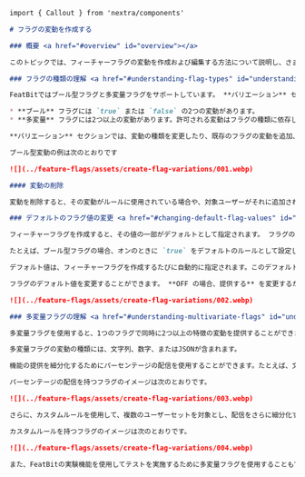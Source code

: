 ```markdown
import { Callout } from 'nextra/components'

# フラグの変動を作成する

### 概要 <a href="#overview" id="overview"></a>

このトピックでは、フィーチャーフラグの変動を作成および編集する方法について説明し、さまざまな種類のフラグ変動について概説します。

### フラグの種類の理解 <a href="#understanding-flag-types" id="understanding-flag-types"></a>

FeatBitではブール型フラグと多変量フラグをサポートしています。 **バリエーション** セクションでは、既存のフラグの変動を追加、編集、または削除することができます。

* **ブール** フラグには `true` または `false` の2つの変動があります。
* **多変量** フラグには2つ以上の変動があります。許可される変動はフラグの種類に依存します。多変量フラグの種類には、文字列、数字、JSONがあります。

**バリエーション** セクションでは、変動の種類を変更したり、既存のフラグの変動を追加、編集、または削除することができます。

ブール型変動の例は次のとおりです

![](../feature-flags/assets/create-flag-variations/001.webp)

#### 変動の削除

変動を削除すると、その変動がルールに使用されている場合や、対象ユーザーがそれに追加されている場合、警告メッセージが表示されます。変動を削除する前に、これらのルールを修正する必要があります。

### デフォルトのフラグ値の変更 <a href="#changing-default-flag-values" id="changing-default-flag-values"></a>

フィーチャーフラグを作成すると、その値の一部がデフォルトとして指定されます。 フラグのデフォルト値は、フラグがオンまたはオフの場合に提供される値であり、それ以外の場合は指定する必要があります。 フラグが **On** の場合のデフォルト値は、単一の変動または配信のいずれかになります。フラグが **Off** の場合のデフォルト値は、単一の変動のみになります。

たとえば、ブール型フラグの場合、オンのときに `true` をデフォルトのルールとして設定し、オフの変動として `false` を設定できます。 多変量フラグの場合、特定のターゲティングルールに一致するユーザーに表示される `変動1` をオンのデフォルトルールとして設定し、オフの変動として `変動2` を設定できます。さらに、特定のターゲティングルールに一致するユーザーには、`変動3` と `変動4` が表示されるように構成できます

デフォルト値は、フィーチャーフラグを作成するたびに自動的に指定されます。このデフォルト値を受け入れるか、変更することができます。

フラグのデフォルト値を変更することができます。 **OFF の場合、提供する** を変更するか、デフォルトルールの提供値を変更します。

![](../feature-flags/assets/create-flag-variations/002.webp)

### 多変量フラグの理解 <a href="#understanding-multivariate-flags" id="understanding-multivariate-flags"></a>

多変量フラグを使用すると、1つのフラグで同時に2つ以上の特徴の変動を提供することができます。多変量フラグに追加できる変動の数に制限はありませんので、複雑なユースケースや複数の特徴の変動を管理するために役立ちます。

多変量フラグの変動の種類には、文字列、数字、またはJSONが含まれます。

機能の提供を細分化するためにパーセンテージの配信を使用することができます。たとえば、文字列を変動として提供する多変量フラグを使用して、ディノゲームのさまざまな難易度を有効にすることができます。この例では、デフォルトルールは、ユーザーの10%に難しい難易度、10%に簡単な難易度、および80%に中程度の難易度を提供します。

パーセンテージの配信を持つフラグのイメージは次のとおりです。

![](../feature-flags/assets/create-flag-variations/003.webp)

さらに、カスタムルールを使用して、複数のユーザーセットを対象とし、配信をさらに細分化することができます。次の例では、最初のルールは20歳未満のすべてのユーザーに難しい難易度を提供します。 2番目のルールは、国がFRまたはITであるユーザーを対象にし、そのユーザーの10%に難しい難易度、10%に簡単な難易度、80%に中程度の難易度を提供します。 カスタムルールで対象外のすべてのユーザーにはデフォルトルールが提供されます。

カスタムルールを持つフラグのイメージは次のとおりです。

![](../feature-flags/assets/create-flag-variations/004.webp)

また、FeatBitの実験機能を使用してテストを実施するために多変量フラグを使用することもできます。詳細については、[実験の作成](../experimentation/creating-experiments.md) をお読みください。
```